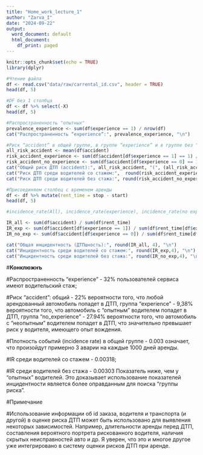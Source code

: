 ```yaml
---
title: "Home_work_lecture_1"
author: "Zarva_I"
date: "2024-09-22"
output:
  word_document: default
  html_document:
    df_print: paged
---
```


```r
knitr::opts_chunk$set(echo = TRUE)
library(dplyr)
```

```r
#Чтение файла
df <- read.csv("data/raw/carrental_id.csv", header = TRUE)
head(df, 5)
```

```r
#DF без 1 столбца
df <- df %>% select(-X)
head(df, 5)
```

```r
#Распространенность "опытных"
prevalence_experience <- sum(df$experience == 1) / nrow(df)
cat("Распространенность “experience”:", prevalence_experience, "\n")
```

```r
#Риск “accident” в общей группе, в группе “experience” и в группе без “experience”
all_risk_accident <- mean(df$accident)
risk_accident_experience <- sum(df$accident[df$experience == 1] == 1) / sum(df$experience == 1)
risk_accident_no_experience <- sum(df$accident[df$experience == 0] == 1) / sum(df$experience == 0)
cat("Общий риск ДТП (accident):", all_risk_accident, "(", (all_risk_accident*100), "%)", "\n")
cat("Риск ДТП среди водителей со стажем:",  round(risk_accident_experience,2),"(", round(risk_accident_experience*100,2), "%)", "\n")
cat("Риск ДТП среди водителей без стажа:", round(risk_accident_no_experience,2),"(", round(risk_accident_no_experience*100,2),"%)", "\n")
```
```r
#Присоединяем столбец с временем аренды
df <- df %>% mutate(rent_time = stop - start)
head(df, 5)
```



```r
#incidence_rate(All), incidence_rate(experience), incidence_rate(no experience)

IR_all <- sum(df$accident) / sum(df$rent_time)
IR_exp <- sum(df$accident[df$experience == 1]) / sum(df$rent_time[df$experience == 1])
IR_no_exp <- sum(df$accident[df$experience == 0]) / sum(df$rent_time[df$experience == 0])

cat("Общая инцидентность (ДТПшность):", round(IR_all, 4), "\n")
cat("Инцидентность среди водителей со стажем:", round(IR_exp,4), "\n")
cat("Инцидентность среди водителей без стажа:", round(IR_no_exp,4), "\n")
```
#**Конклюжнъ**

#Распространенность "experience" - 32% пользователей сервиса имеют водительский стаж; 

#Риск "accident": общий - 22% вероятности того, что любой арендованный автомобиль попадет в ДТП, группа “experience” - 9,38% вероятности того, что автомобиль с "опытным" водителем попадет в ДТП, группа “no_experience” - 27.94% вероятности того, что автомобиль с "неопытным" водителем попадет в ДТП, что значительно превышает риск у водителя, имеющего опыт вождения. 

#Плотность событий (incidence rate) в общей группе - 0.003 означает, что произойдут примерно 3 аварии на каждые 1000 дней аренды.

#IR среди водителей со стажем - 0.00318; 

#IR среди водителей без стажа - 0.00303 Показатель ниже, чем у "опытных" водителей. Это доказывает использование показателей инцидентности является более оправданным для поиска "группы риска".

#Примечание

#Использование информации об id заказа, водителя и транспорта (и другой) в оценке риска ДТП может быть использовано для выявления некоторых зависимостей. Например, длительности аренды перед ДТП, составления вероятного портрета рискованного водителя, наличия скрытых неисправностей авто и др. Я уверен, что это и многое другое уже интегрировано в систему оценки рисков ДТП при аренде.


```r

```
